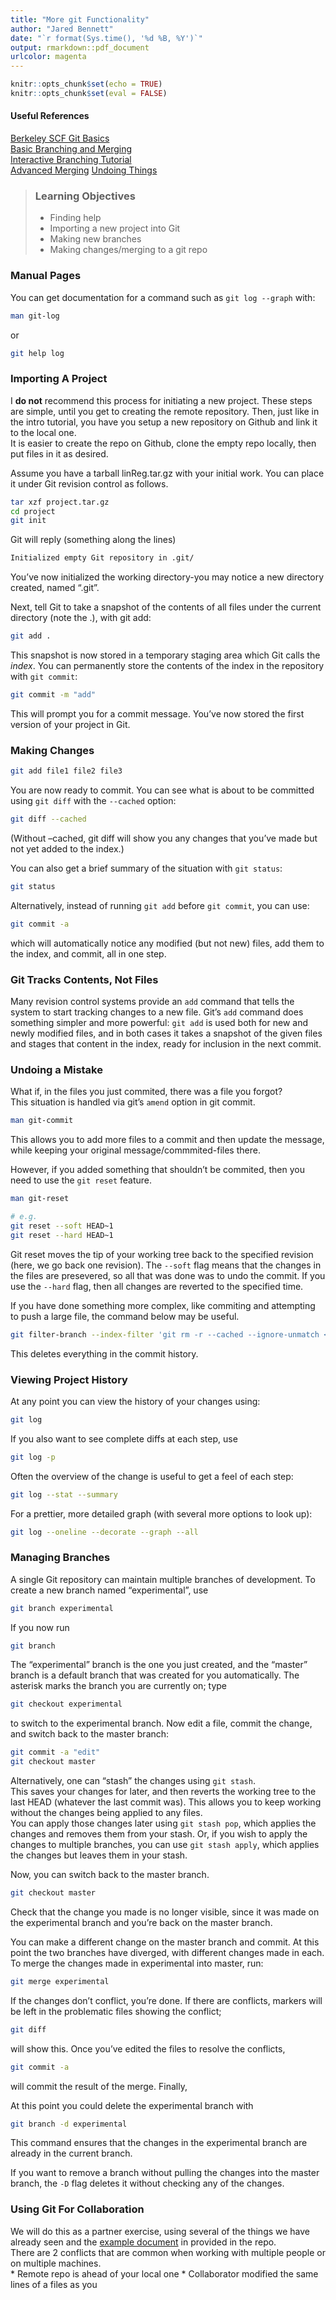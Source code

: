 ```yaml
---
title: "More git Functionality"
author: "Jared Bennett"
date: "`r format(Sys.time(), '%d %B, %Y')`"
output: rmarkdown::pdf_document
urlcolor: magenta
---
```


```r
knitr::opts_chunk$set(echo = TRUE)
knitr::opts_chunk$set(eval = FALSE)
```

#### Useful References

[Berkeley SCF Git Basics](https://htmlpreview.github.io/?https://github.com/berkeley-scf/tutorial-git-basics/blob/master/git-intro.html)  
[Basic Branching and Merging](https://git-scm.com/book/en/v2/Git-Branching-Basic-Branching-and-Merging#_basic_merge_conflicts)  
[Interactive Branching Tutorial](https://learngitbranching.js.org/)  
[Advanced Merging](https://git-scm.com/book/en/v2/Git-Tools-Advanced-Merging#_advanced_merging) 
[Undoing Things](https://git-scm.com/book/en/v2/Git-Basics-Undoing-Things)  


> ### Learning Objectives
> * Finding help
> * Importing a new project into Git
> * Making new branches
> * Making changes/merging to a git repo

### Manual Pages

You can get documentation for a command such as `git log --graph` with:

```bash
man git-log
```
or
```bash
git help log
```


### Importing A Project

I __do not__ recommend this process for initiating a new project. These steps are simple, 
until you get to creating the remote repository. Then, just like in the intro tutorial, 
you have you setup a new repository on Github and link it to the local one.  
It is easier to create the repo on Github, clone the empty repo locally, then put 
files in it as desired. 

Assume you have a tarball linReg.tar.gz with your initial work. You can place it
under Git revision control as follows.

```bash
tar xzf project.tar.gz
cd project
git init
```
Git will reply (something along the lines)
```bash
Initialized empty Git repository in .git/
```

You've now initialized the working directory-you may notice a new directory created, 
named ".git".

Next, tell Git to take a snapshot of the contents of all files under the current 
directory (note the .), with git add:

```bash
git add .
```

This snapshot is now stored in a temporary staging area which Git calls the *index*. 
You can permanently store the contents of the index in the repository with `git commit`:

```bash
git commit -m "add"
```

This will prompt you for a commit message. You've now stored the first version of 
your project in Git.



















### Making Changes

```bash
git add file1 file2 file3
```

You are now ready to commit. You can see what is about to be committed using `git diff` 
with the `--cached` option:

```bash
git diff --cached
```

(Without --cached, git diff will show you any changes that you've made but not 
yet added to the index.) 

You can also get a brief summary of the situation with `git status`:

```bash
git status
```

Alternatively, instead of running `git add` before `git commit`, you can use:

```bash
git commit -a
```

which will automatically notice any modified (but not new) files, add them to 
the index, and commit, all in one step.








### Git Tracks Contents, Not Files

Many revision control systems provide an `add` command that tells the system to 
start tracking changes to a new file. Git's `add` command does something simpler 
and more powerful: `git add` is used both for new and newly modified files, and 
in both cases it takes a snapshot of the given files and stages that content in 
the index, ready for inclusion in the next commit.








### Undoing a Mistake

What if, in the files you just commited, there was a file you forgot?  
This situation is handled via git's `amend` option in git commit. 

```bash
man git-commit
```

This allows you to add more files to a commit and then update the message, while 
keeping your original message/commmited-files there.  

However, if you added something that shouldn't be commited, then you need to use 
the `git reset` feature.  

```bash
man git-reset

# e.g.
git reset --soft HEAD~1
git reset --hard HEAD~1
```

Git reset moves the tip of your working tree back to the specified revision (here, 
we go back one revision). The `--soft` flag means that the changes in the 
files are presevered, so all that was done was to undo the commit. If you use the 
`--hard` flag, then all changes are reverted to the specified time. 

If you have done something more complex, like commiting and attempting to push a 
large file, the command below may be useful.

```bash
git filter-branch --index-filter 'git rm -r --cached --ignore-unmatch <PATH/TO/FILE>' HEAD
```

This deletes everything in the commit history. 




















### Viewing Project History
At any point you can view the history of your changes using:

```bash
git log
```

If you also want to see complete diffs at each step, use

```bash
git log -p
```

Often the overview of the change is useful to get a feel of each step:

```bash
git log --stat --summary
```

For a prettier, more detailed graph (with several more options to look up):
```bash
git log --oneline --decorate --graph --all
```








### Managing Branches

A single Git repository can maintain multiple branches of development. To create 
a new branch named "experimental", use

```bash
git branch experimental
```

If you now run
```bash
git branch
```

The "experimental" branch is the one you just created, and the "master" branch 
is a default branch that was created for you automatically. The asterisk marks 
the branch you are currently on; type

```bash
git checkout experimental
```

to switch to the experimental branch. Now edit a file, commit the change, and 
switch back to the master branch:

```bash
git commit -a "edit"
git checkout master
```

Alternatively, one can "stash" the changes using `git stash`.  
This saves your changes for later, and then reverts the working tree to the last 
HEAD (whatever the last commit was). This allows you to keep working without the 
changes being applied to any files.  
You can apply those changes later using `git stash pop`, which applies the changes 
and removes them from your stash. Or, if you wish to apply the changes to multiple 
branches, you can use `git stash apply`, which applies the changes but leaves them 
in your stash.  

Now, you can switch back to the master branch.
```bash
git checkout master
```

Check that the change you made is no longer visible, since it was made on the 
experimental branch and you're back on the master branch.

You can make a different change on the master branch and commit. At this point 
the two branches have diverged, with different changes made in each. To merge 
the changes made in experimental into master, run:

```bash
git merge experimental
```

If the changes don't conflict, you're done. If there are conflicts, markers will 
be left in the problematic files showing the conflict;

```bash
git diff
```

will show this. Once you've edited the files to resolve the conflicts,

```bash
git commit -a
```

will commit the result of the merge. Finally,

At this point you could delete the experimental branch with

```bash
git branch -d experimental
```

This command ensures that the changes in the experimental branch are already in 
the current branch.

If you want to remove a branch without pulling the changes into the master branch, 
the `-D` flag deletes it without checking any of the changes.





### Using Git For Collaboration

We will do this as a partner exercise, using several of the things we have already 
seen and the [example document](./novella.txt) in provided in the repo.  
There are 2 conflicts that are common when working with multiple people or on 
multiple machines.  
  * Remote repo is ahead of your local one
  * Collaborator modified the same lines of a files as you







